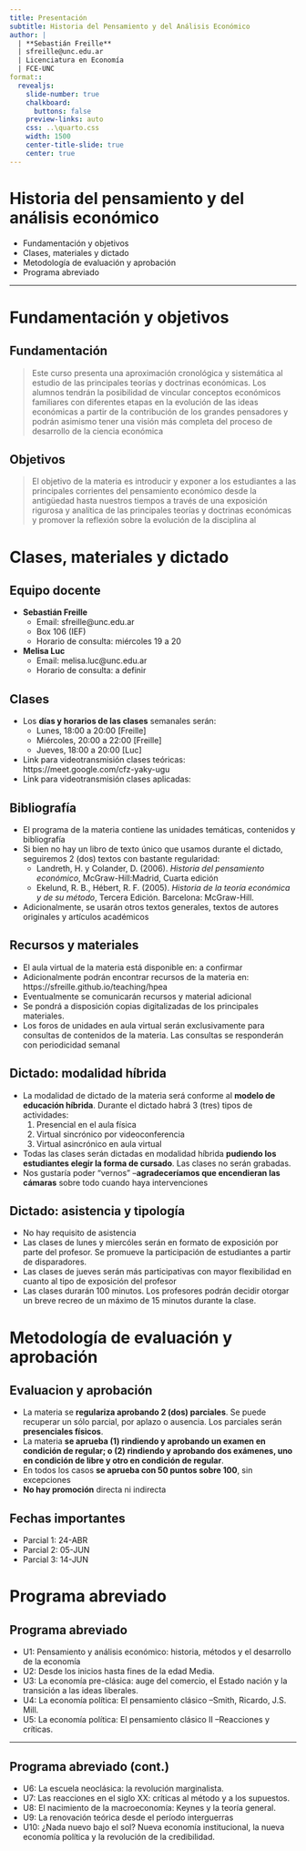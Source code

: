 ```yaml
---
title: Presentación
subtitle: Historia del Pensamiento y del Análisis Económico
author: |
  | **Sebastián Freille**
  | sfreille@unc.edu.ar
  | Licenciatura en Economía
  | FCE-UNC
format::
  revealjs:
    slide-number: true
    chalkboard:
      buttons: false
    preview-links: auto
    css: ..\quarto.css
    width: 1500
    center-title-slide: true
    center: true
---
```


# **Historia del pensamiento y del análisis económico**

- Fundamentación y objetivos
- Clases, materiales y dictado
- Metodología de evaluación y aprobación
- Programa abreviado

---

# **Fundamentación y objetivos**

## Fundamentación

> Este curso presenta una aproximación cronológica y sistemática al estudio de las principales teorías y doctrinas económicas. Los alumnos tendrán la posibilidad de vincular conceptos económicos familiares con diferentes etapas en la evolución de las ideas económicas a partir de la contribución de los grandes pensadores y podrán asimismo tener una visión más completa del proceso de desarrollo de la ciencia económica

## Objetivos

> El objetivo de la materia es introducir y exponer a los estudiantes a las principales corrientes del pensamiento económico desde la antigüedad hasta nuestros tiempos a través de una exposición rigurosa y analítica de las principales teorías y doctrinas económicas y promover la reflexión sobre la evolución de la disciplina al 

# **Clases, materiales y dictado**

## Equipo docente

- **Sebastián Freille**
  - Email: sfreille@unc.edu.ar
  - Box 106 (IEF)
  - Horario de consulta: miércoles 19 a 20

- **Melisa Luc**
  - Email: melisa.luc@unc.edu.ar
  - Horario de consulta: a definir

## Clases

- Los **días y horarios de las clases** semanales serán:
  - Lunes, 18:00 a 20:00 [Freille]
  - Miércoles, 20:00 a 22:00 [Freille]
  - Jueves, 18:00 a 20:00 [Luc]
- Link para videotransmisión clases teóricas: https://meet.google.com/cfz-yaky-ugu
- Link para videotransmisión clases aplicadas:

## Bibliografía

- El programa de la materia contiene las unidades temáticas, contenidos y bibliografía
- Si bien no hay un libro de texto único que usamos durante el dictado, seguiremos 2 (dos) textos con bastante regularidad:
  - Landreth, H. y Colander, D. (2006). *Historia del pensamiento económico*, McGraw-Hill:Madrid, Cuarta edición
  - Ekelund, R. B., Hébert, R. F. (2005). *Historia de la teoría económica y de su método*, Tercera Edición. Barcelona: McGraw-Hill.
- Adicionalmente, se usarán otros textos generales, textos de autores originales y artículos académicos

## Recursos y materiales

- El aula virtual de la materia está disponible en: a confirmar
- Adicionalmente podrán encontrar recursos de la materia en: https://sfreille.github.io/teaching/hpea
- Eventualmente se comunicarán recursos y material adicional
- Se pondrá a disposición copias digitalizadas de los principales materiales.
- Los foros de unidades en aula virtual serán exclusivamente para consultas de contenidos de la materia. Las consultas se responderán con periodicidad semanal


## Dictado: modalidad híbrida

- La modalidad de dictado de la materia será conforme al **modelo de educación híbrida**. Durante el dictado habrá 3 (tres) tipos de actividades:
  1. Presencial en el aula física
  2. Virtual sincrónico por videoconferencia
  3. Virtual asincrónico en aula virtual
- Todas las clases serán dictadas en modalidad híbrida **pudiendo los estudiantes elegir la forma de cursado**. Las clases no serán grabadas.
- Nos gustaría poder "vernos" --**agradeceríamos que encendieran las cámaras** sobre todo cuando haya intervenciones

## Dictado: asistencia y tipología

- No hay requisito de asistencia
- Las clases de lunes y miercóles serán en formato de exposición por parte del profesor. Se promueve la participación de estudiantes a partir de disparadores.
- Las clases de jueves serán más participativas con mayor flexibilidad en cuanto al tipo de exposición del profesor
- Las clases durarán 100 minutos. Los profesores podrán decidir otorgar un breve recreo de un máximo de 15 minutos durante la clase.


# **Metodología de evaluación y aprobación**

## Evaluacion y aprobación

- La materia se **regulariza aprobando 2 (dos) parciales**. Se puede recuperar un sólo parcial, por aplazo o ausencia. Los parciales serán **presenciales físicos**.
- La materia **se aprueba (1) rindiendo y aprobando un examen en condición de regular; o (2) rindiendo y aprobando dos exámenes, uno en condición de libre y otro en condición de regular**.
- En todos los casos **se aprueba con 50 puntos sobre 100**, sin excepciones
- **No hay promoción** directa ni indirecta

## Fechas importantes

- Parcial 1: 24-ABR
- Parcial 2: 05-JUN
- Parcial 3: 14-JUN

# **Programa abreviado**

## Programa abreviado

- U1: Pensamiento y análisis económico: historia, métodos y el desarrollo de la economía
- U2: Desde los inicios hasta fines de la edad Media.
- U3: La economía pre-clásica: auge del comercio, el Estado nación y la transición a las ideas liberales.
- U4: La economía política: El pensamiento clásico   --Smith, Ricardo, J.S. Mill.
- U5: La economía política: El pensamiento clásico II –Reacciones y críticas.

---
## Programa abreviado (cont.)

- U6: La escuela neoclásica: la revolución marginalista.
- U7: Las reacciones  en el siglo XX: críticas al método y a los supuestos.
- U8: El nacimiento de la macroeconomía: Keynes y la teoría general.
- U9: La renovación teórica desde el período interguerras
- U10: ¿Nada nuevo bajo el sol? Nueva economía institucional, la nueva economía política y la revolución de la credibilidad.

